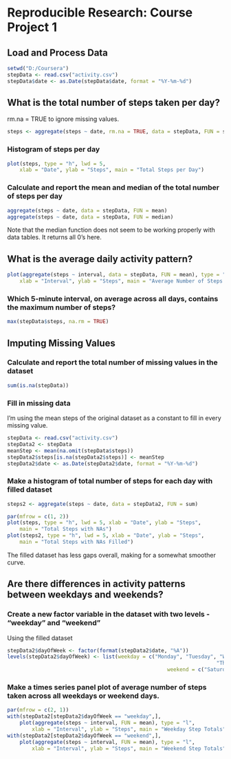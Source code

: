 # Reproducible Research: Course Project 1

## Load and Process Data
```{r}
setwd("D:/Coursera")
stepData <- read.csv("activity.csv")
stepData$date <- as.Date(stepData$date, format = "%Y-%m-%d")
```

## What is the total number of steps taken per day?
rm.na = TRUE to ignore missing values.
```{r}
steps <- aggregate(steps ~ date, rm.na = TRUE, data = stepData, FUN = sum)
```

### Histogram of steps per day
```{r}
plot(steps, type = "h", lwd = 5,
	xlab = "Date", ylab = "Steps", main = "Total Steps per Day")
```

### Calculate and report the mean and median of the total number of steps per day
```{r}
aggregate(steps ~ date, data = stepData, FUN = mean)
aggregate(steps ~ date, data = stepData, FUN = median)
```
Note that the median function does not seem to be working properly with data tables.  It returns all 0's here.

## What is the average daily activity pattern?
```{r}
plot(aggregate(steps ~ interval, data = stepData, FUN = mean), type = "l",
	xlab = "Interval", ylab = "Steps", main = "Average Number of Steps Across All Days")
```

### Which 5-minute interval, on average across all days, contains the maximum number of steps?
```{r}
max(stepData$steps, na.rm = TRUE)
```

## Imputing Missing Values
### Calculate and report the total number of missing values in the dataset
```{r}
sum(is.na(stepData))
```

### Fill in missing data
I'm using the mean steps of the original dataset as a constant to fill in every missing value.
```{r}
stepData <- read.csv("activity.csv")
stepData2 <- stepData
meanStep <- mean(na.omit(stepData$steps))
stepData2$steps[is.na(stepData2$steps)] <- meanStep
stepData2$date <- as.Date(stepData2$date, format = "%Y-%m-%d")
```

### Make a histogram of total number of steps for each day with filled dataset
```{r}
steps2 <- aggregate(steps ~ date, data = stepData2, FUN = sum)

par(mfrow = c(1, 2))
plot(steps, type = "h", lwd = 5, xlab = "Date", ylab = "Steps",
	main = "Total Steps with NAs")
plot(steps2, type = "h", lwd = 5, xlab = "Date", ylab = "Steps",
	main = "Total Steps with NAs Filled")
```
The filled dataset has less gaps overall, making for a somewhat smoother curve.

## Are there differences in activity patterns between weekdays and weekends?

### Create a new factor variable in the dataset with two levels - "weekday" and "weekend"
Using the filled dataset
```{r}
stepData2$dayOfWeek <- factor(format(stepData2$date, "%A"))
levels(stepData2$dayOfWeek) <- list(weekday = c("Monday", "Tuesday", "Wednesday",
											                        "Thursday, Friday"),
								                    weekend = c("Saturday", "Sunday"))
```

### Make a times series panel plot of average number of steps taken across all weekdays or weekend days.
```{r}
par(mfrow = c(2, 1))
with(stepData2[stepData2$dayOfWeek == "weekday",],
	plot(aggregate(steps ~ interval, FUN = mean), type = "l",
		xlab = "Interval", ylab = "Steps", main = "Weekday Step Totals"))
with(stepData2[stepData2$dayOfWeek == "weekend",],
	plot(aggregate(steps ~ interval, FUN = mean), type = "l",
		xlab = "Interval", ylab = "Steps", main = "Weekend Step Totals"))
```